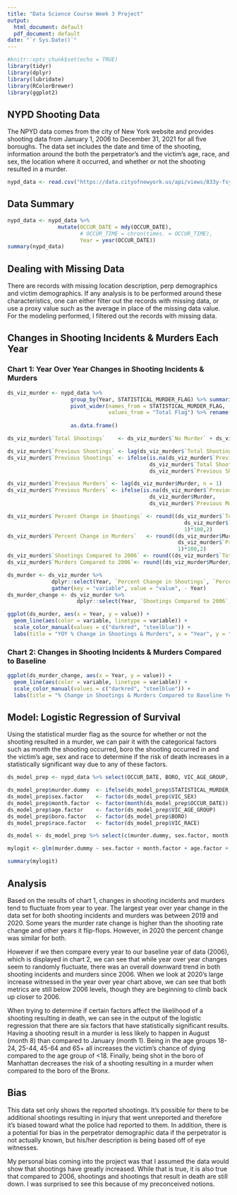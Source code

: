 ```yaml
---
title: "Data Science Course Week 3 Project"
output:
  html_document: default
  pdf_document: default
date: "`r Sys.Date()`"
---
```


```r
#knitr::opts_chunk$set(echo = TRUE)
library(tidyr)
library(dplyr)
library(lubridate)
library(RColorBrewer)
library(ggplot2)

```

## NYPD Shooting Data

The NPYD data comes from the city of New York website and provides shooting data from January 1, 2006 to December 31, 2021 for all five boroughs. The data set includes the date and time of the shooting, information around the both the perpetrator's and the victim's age, race, and sex, the location where it occurred, and whether or not the shooting resulted in a murder.  

```r

nypd_data <- read.csv("https://data.cityofnewyork.us/api/views/833y-fsy8/rows.csv?accessType=DOWNLOAD")

```

## Data Summary

```r

nypd_data <- nypd_data %>%
                mutate(OCCUR_DATE = mdy(OCCUR_DATE),
                       # OCCUR_TIME = chron(times. = OCCUR_TIME),
                       Year = year(OCCUR_DATE)) 
summary(nypd_data)

```

## Dealing with Missing Data

There are records with missing location description, perp demographics and victim demographics. If any analysis is to be performed around these characteristics, one can either filter out the records with missing data, or use a proxy value such as the average in place of the missing data value. For the modeling performed, I filtered out the records with missing data. 

## Changes in Shooting Incidents & Murders Each Year

### Chart 1: Year Over Year Changes in Shooting Incidents & Murders

```r
ds_viz_murder <- nypd_data %>% 
                    group_by(Year, STATISTICAL_MURDER_FLAG) %>% summarise("Total Flag" = n()) %>%
                    pivot_wider(names_from = STATISTICAL_MURDER_FLAG, 
                                values_from = "Total Flag") %>% rename(Murder = true, 
                                                                       "No Murder"= false) %>%
                    as.data.frame()

ds_viz_murder$`Total Shootings`    <- ds_viz_murder$`No Murder` + ds_viz_murder$Murder

ds_viz_murder$`Previous Shootings` <- lag(ds_viz_murder$`Total Shootings`, n = 1)
ds_viz_murder$`Previous Shootings` <- ifelse(is.na(ds_viz_murder$`Previous Shootings`),
                                             ds_viz_murder$`Total Shootings`,
                                             ds_viz_murder$`Previous Shootings`)

ds_viz_murder$`Previous Murders` <- lag(ds_viz_murder$Murder, n = 1)
ds_viz_murder$`Previous Murders` <- ifelse(is.na(ds_viz_murder$`Previous Murders`),
                                             ds_viz_murder$Murder,
                                             ds_viz_murder$`Previous Murders`)

ds_viz_murder$`Percent Change in Shootings` <- round((ds_viz_murder$`Total Shootings`/
                                                        ds_viz_murder$`Previous Shootings` - 
                                                        1)*100,2)
ds_viz_murder$`Percent Change in Murders`   <- round((ds_viz_murder$Murder/
                                                      ds_viz_murder$`Previous Murders` - 
                                                      1)*100,2)
ds_viz_murder$`Shootings Compared to 2006` <- round((ds_viz_murder$`Total Shootings`/2055 - 1) * 100, 2)
ds_viz_murder$`Murders Compared to 2006`<- round((ds_viz_murder$Murder/445 - 1) * 100, 2)

ds_murder <- ds_viz_murder %>%
              dplyr::select(Year, `Percent Change in Shootings`, `Percent Change in Murders`) %>%
              gather(key = "variable", value = "value", - Year)
ds_murder_change <- ds_viz_murder %>%
                      dplyr::select(Year, `Shootings Compared to 2006`, `Murders Compared to 2006`)%>% gather(key = "variable", value = "value", - Year)
```

```r
ggplot(ds_murder, aes(x = Year, y = value)) +
  geom_line(aes(color = variable, linetype = variable)) +
  scale_color_manual(values = c("darkred", "steelblue")) +
  labs(title = "YOY % Change in Shootings & Murders", x = "Year", y = "Percent Change")

```

### Chart 2: Changes in Shooting Incidents & Murders Compared to Baseline

```r

ggplot(ds_murder_change, aes(x = Year, y = value)) +
  geom_line(aes(color = variable, linetype = variable)) +
  scale_color_manual(values = c("darkred", "steelblue")) +
  labs(title = "% Change in Shootings & Murders Compared to Baseline Year (2006)", x = "Year", y = "Percent Change")


```

## Model: Logistic Regression of Survival

Using the statistical murder flag as the source for whether or not the shooting resulted in a murder, we can pair it with the categorical factors such as month the shooting occurred, boro the shooting occurred in and the victim's age, sex and race to determine if the risk of death increases in a statistically significant way due to any of these factors. 

```r

ds_model_prep <- nypd_data %>% select(OCCUR_DATE, BORO, VIC_AGE_GROUP, VIC_SEX, VIC_RACE, STATISTICAL_MURDER_FLAG) %>% mutate(OCCUR_DATE = as.Date(OCCUR_DATE, format = "%m/%d/%Y")) %>% filter(VIC_AGE_GROUP != "UNKNOWN" & VIC_SEX != "U" & VIC_RACE != "UNKNOWN")

ds_model_prep$murder.dummy  <- ifelse(ds_model_prep$STATISTICAL_MURDER_FLAG == "true", 1, 0)
ds_model_prep$sex.factor    <- factor(ds_model_prep$VIC_SEX)
ds_model_prep$month.factor  <- factor(month(ds_model_prep$OCCUR_DATE))
ds_model_prep$age.factor    <- factor(ds_model_prep$VIC_AGE_GROUP)
ds_model_prep$boro.factor   <- factor(ds_model_prep$BORO)
ds_model_prep$race.factor   <- factor(ds_model_prep$VIC_RACE)

ds_model <- ds_model_prep %>% select(c(murder.dummy, sex.factor, month.factor, age.factor, boro.factor, race.factor))

mylogit <- glm(murder.dummy ~ sex.factor + month.factor + age.factor + boro.factor + race.factor, data = ds_model, family = "binomial")

summary(mylogit)

```

## Analysis

Based on the results of chart 1, changes in shooting incidents and murders tend to fluctuate from year to year. The largest year over year change in the data set for both shooting incidents and murders was between 2019 and 2020. Some years the murder rate change is higher than the shooting rate change and other years it flip-flops. However, in 2020 the percent change was similar for both.

However if we then compare every year to our baseline year of data (2006), which is displayed in chart 2, we can see that while year over year changes seem to randomly fluctuate, there was an overall downward trend in both shooting incidents and murders since 2006. When we look at 2020's large increase witnessed in the year over year chart above, we can see that both metrics are still below 2006 levels, though they are beginning to climb back up closer to 2006. 

When trying to determine if certain factors affect the likelihood of a shooting resulting in death, we can see in the output of the logistic regression that there are six factors that have statistically significant results. Having a shooting result in a murder is less likely to happen in August (month 8) than compared to January (month 1). Being in the age groups 18-24, 25-44, 45-64 and 65+ all increases the victim's chance of dying compared to the age group of <18. Finally, being shot in the boro of Manhattan decreases the risk of a shooting resulting in a murder when compared to the boro of the Bronx.

## Bias

This data set only shows the reported shootings. It's possible for there to be additional shootings resulting in injury that went unreported and therefore it's biased toward what the police had reported to them. In addition, there is a potential for bias in the perpetrator demographic data if the perpetrator is not actually known, but his/her description is being based off of eye witnesses.  

My personal bias coming into the project was that I assumed the data would show that shootings have greatly increased. While that is true, it is also true that compared to 2006, shootings and shootings that result in death are still down. I was surprised to see this because of my preconceived notions. 



